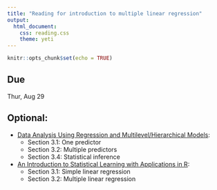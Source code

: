 ```yaml
---
title: "Reading for introduction to multiple linear regression"
output: 
  html_document:
    css: reading.css
    theme: yeti
---
```


```r
knitr::opts_chunk$set(echo = TRUE)
```

## Due

Thur, Aug 29

## Optional:

- [Data Analysis Using Regression and Multilevel/Hierarchical Models](https://www.amazon.com/gp/product/052168689X/ref=as_li_qf_sp_asin_il_tl?ie=UTF8&camp=1789&creative=9325&creativeASIN=052168689X&linkCode=as2&tag=andrsblog0f-20&linkId=PX5B5V6ZPCT2UIYV):
    + Section 3.1: One predictor
    + Section 3.2: Multiple predictors
    + Section 3.4: Statistical inference

- [An Introduction to Statistical Learning with Applications in R](http://faculty.marshall.usc.edu/gareth-james/ISL/):
    + Section 3.1: Simple linear regression
    + Section 3.2: Multiple linear regression 
